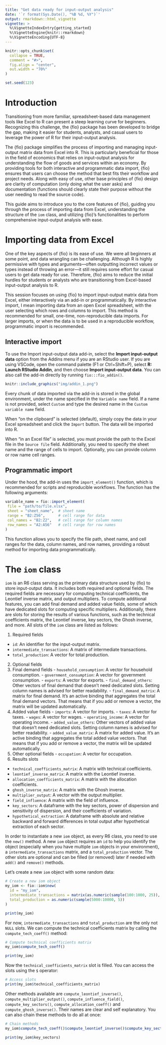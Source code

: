 ```yaml
---
title: "Get data ready for input-output analysis"
date: '`r format(Sys.Date(), "%B %d, %Y")`'
output: rmarkdown::html_vignette
vignette: >
  %\VignetteIndexEntry{getting_started}
  %\VignetteEngine{knitr::rmarkdown}
  %\VignetteEncoding{UTF-8}
---
```


<style>
p.caption {
  font-size: 0.6em;
  text-align: "center";
}
</style>

```r
knitr::opts_chunk$set(
  collapse = TRUE,
  comment = "#>",
  fig.align = "center",
  out.width = "70%"
)

set.seed(123)
```

# Introduction

Transitioning from more familiar, spreadsheet-based data management tools like Excel to R can present a steep learning curve for beginners. Recognizing this challenge, the {fio} package has been developed to bridge the gap, making it easier for students, analysts, and casual users to leverage the power of R for their input-output analysis.

The {fio} package simplifies the process of importing and managing input-output matrix data from Excel into R. This is particularly beneficial for those in the field of economics that relies on input-output analysis for understanding the flow of goods and services within an economy. By providing tools for both interactive and programmatic data import, {fio} ensures that users can choose the method that best fits their workflow and project needs. Along with easy of use, other base principles of {fio} design are clarity of computation (only doing what the user asks) and documentation (functions should clearly state their purpose without the user needing to read the source code). 

This guide aims to introduce you to the core features of {fio}, guiding you through the process of importing data from Excel, understanding the structure of the `iom` class, and utilizing {fio}'s functionalities to perform comprehensive input-output analysis with ease.

# Importing data from Excel

One of the key aspects of {fio} is its ease of use. We were all beginners at some point, and data wrangling can be challenging. Although R is highly permissive with types and arguments—often outputting incorrect values or types instead of throwing an error—it still requires some effort for casual users to get data ready for use. Therefore, {fio} aims to reduce the initial hurdles for students or analysts who are transitioning from Excel-based input-output analysis to R.

This session focuses on using {fio} to import input-output matrix data from Excel, either interactively via an add-in or programmatically. By interactive import, I mean importing data from an open Excel spreadsheet, with the user selecting which rows and columns to import. This method is recommended for small, one-time, non-reproducible data imports. For larger imports, or when the data is to be used in a reproducible workflow, programmatic import is recommended.

## Interactive import

To use the Import input-output data add-in, select the **Import input-output data** option from the Addins menu if you are an RStudio user. If you are using VSCode, open the command palette (F1 or Ctrl+Shift+P), select **R: Launch RStudio Addin**, and then choose **Import input-output data**. You can also call the add-in directly by running `fio:::fio_addin()`.

```r
knitr::include_graphics("img/addin_1.png")
```

Every chunk of data imported via the add-in is stored in the global environment, under the name specified in the `Variable name` field. If a name is not provided, select `Custom` and type the desired name in the `Custom variable name` field.

When "on the clipboard" is selected (default), simply copy the data in your Excel spreadsheet and click the `Import` button. The data will be imported into R.

When "in an Excel file" is selected, you must provide the path to the Excel file in the `Source file` field. Additionally, you need to specify the sheet name and the range of cells to import. Optionally, you can provide column or row name cell ranges.

## Programmatic import

Under the hood, the add-in uses the `import_element()` function, which is recommended for scripts and reproducible workflows. The function has the following arguments:

```r
variable_name = fio::import_element(
 file = "path/to/file.xlsx",
 sheet = "sheet_name",  # sheet name
 range = "B2:Z56",      # cell range for data
 col_names = "B2:Z2",   # cell range for column names
 row_names = "A2:A56"   # cell range for row names
)
```

This function allows you to specify the file path, sheet name, and cell ranges for the data, column names, and row names, providing a robust method for importing data programmatically.

# The `iom` class

`iom` is an R6 class serving as the primary data structure used by {fio} to store input-output data. It includes both required and optional fields. The required fields are necessary for computing technical coefficients, the Leontief inverse matrix, and output multipliers. To compute additional features, you can add final demand and added value fields, some of which have dedicated slots for computing specific multipliers. Additionally, there are slots for storing the results of various functions, such as the technical coefficients matrix, the Leontief inverse, key sectors, the Ghosh inverse, and more. All slots of the `iom` class are listed as follows:

1. Required fields
  - `id`: An identifier for the input-output matrix.
  - `intermediate_transactions`: A matrix of intermediate transactions.
  - `total_production`: A vector for total production.
2. Optional fields
  1. Final demand fields
    - `household_consumption`: A vector for household consumption.
    - `government_consumption`: A vector for government consumption.
    - `exports`: A vector for exports.
    - `final_demand_others`: Other vectors of final demand that doesn't need dedicated slots. Setting column names is advised for better readability.
    - `final_demand_matrix`: A matrix for final demand. It's an active binding that aggregates the total final demand vectors. That means that if you add or remove a vector, the matrix will be updated automatically.
  2. Added value fields
    - `imports`: A vector for imports.
    - `taxes`: A vector for taxes.
    - `wages`: A vector for wages.
    - `operating_income`: A vector for operating income.
    - `added_value_others`: Other vectors of added value that doesn't need dedicated slots. Setting column names is advised for better readability.
    - `added_value_matrix`: A matrix for added value. It's an active binding that aggregates the total added value vectors. That means that if you add or remove a vector, the matrix will be updated automatically.
  3. Other optional fields
    - `occupation`: A vector for occupation.
3. Results slots
  - `technical_coefficients_matrix`: A matrix with technical coefficients.
  - `leontief_inverse_matrix`: A matrix with the Leontief inverse.
  - `allocation_coefficients_matrix`: A matrix with the allocation coefficients.
  - `ghosh_inverse_matrix`: A matrix with the Ghosh inverse.
  - `multiplier_output`: A vector with the output multiplier.
  - `field_influence`: A matrix with the field of influence.
  - `key_sectors`: A dataframe with the key sectors, power of dispersion and sensitivity of dispersion, and their coefficients of variation.
  - `hypothetical_extraction`: A dataframe with absolute and relative backward and forward differences in total output after hypothetical extraction of each sector.

In order to instantiate a new `iom` object, as every R6 class, you need to use the `new()` method. A new `iom` object requires an `id` to help you identify the object (especially when you have multiple `iom` objects in your environment), a `intermediate_transactions` matrix, and a `total_production` vector. The other slots are optional and can be filled (or removed) later if needed with `add()` and `remove()` methods.

Let's create a new `iom` object with some random data:

```r
# Create a new iom object
my_iom <- fio::iom$new(
  id = "my_iom",
  intermediate_transactions = matrix(as.numeric(sample(100:1000, 25)), nrow = 5),
  total_production = as.numeric(sample(5000:10000, 5))
)

print(my_iom)
```

For now, `intermediate_transactions` and `total_production` are the only not `NULL` slots. We can compute the technical coefficients matrix by calling the `compute_tech_coeff()` method:

```r
# Compute technical coefficients matrix
my_iom$compute_tech_coeff()

print(my_iom)
```

Now the `technical_coefficients_matrix` slot is filled. You can access the slots using the `$` operator:

```r
# Access slots
print(my_iom$technical_coefficients_matrix)
```

Other methods available are `compute_leontief_inverse()`, `compute_multiplier_output()`, `compute_influence_field()`, `compute_key_sectors()`, `compute_allocation_coeff()` and `compute_ghosh_inverse()`. Their names are clear and self explanatory. You can also chain these methods to do all at once:

```r
# Chain methods
my_iom$compute_tech_coeff()$compute_leontief_inverse()$compute_key_sectors()

print(my_iom$key_sectors)
```
